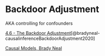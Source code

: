 # Backdoor Adjustment

AKA controlling for confounders

[4.6 - The Backdoor Adjustment
](https://www.youtube.com/watch?v=U1S8Rq8IcrY)[@bradyneal-causalinferenceBackdoorAdjustment2020]

[Causal Models, Brady Neal](https://www.bradyneal.com/slides/4%20-%20Causal%20Models.pdf)